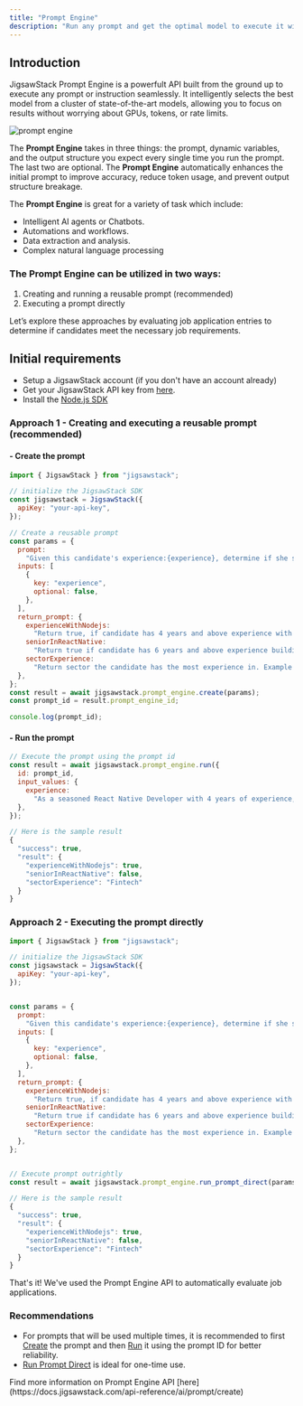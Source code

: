 ```yaml
---
title: "Prompt Engine"
description: "Run any prompt and get the optimal model to execute it without worrying about GPUs, tokens, or rate limits—it just works effortlessly."
---
```


## Introduction

JigsawStack Prompt Engine is a powerfult API built from the ground up to execute any prompt or instruction seamlessly. It intelligently selects the best model from a cluster of state-of-the-art models, allowing you to focus on results without worrying about GPUs, tokens, or rate limits.

<img
  className="block"
  src="https://res.cloudinary.com/dev-ninja/image/upload/v1725295285/prompt_engine_o3ly4j.png"
  alt="prompt engine"
/>

The **Prompt Engine** takes in three things: the prompt, dynamic variables, and the output structure you expect every single time you run the prompt. The last two are optional. The **Prompt Engine** automatically enhances the initial prompt to improve accuracy, reduce token usage, and prevent output structure breakage.

The **Prompt Engine** is great for a variety of task which include:

- Intelligent AI agents or Chatbots.
- Automations and workflows.
- Data extraction and analysis.
- Complex natural language processing

### The Prompt Engine can be utilized in two ways:

1. Creating and running a reusable prompt (recommended)
2. Executing a prompt directly

Let’s explore these approaches by evaluating job application entries to determine if candidates meet the necessary job requirements.

## Initial requirements

- Setup a JigsawStack account (if you don't have an account already)
- Get your JigsawStack API key from [here](https://jigsawstack.com/dashboard).
- Install the [Node.js SDK](http://localhost:3000/quick-start/node/introduction)

### Approach 1 - Creating and executing a reusable prompt (recommended)

#### - Create the prompt

```javascript prompt.ts
import { JigsawStack } from "jigsawstack";

// initialize the JigsawStack SDK
const jigsawstack = JigsawStack({
  apiKey: "your-api-key",
});

// Create a reusable prompt
const params = {
  prompt:
    "Given this candidate's experience:{experience}, determine if she should be considered for the Senior Fullstack Mobile Engineer Role with React Native, Node.js, AWS, Next.js, Typescript",
  inputs: [
    {
      key: "experience",
      optional: false,
    },
  ],
  return_prompt: {
    experienceWithNodejs:
      "Return true, if candidate has 4 years and above experience with Node.js. Else return false",
    seniorInReactNative:
      "Return true if candidate has 6 years and above experience building apps with React Native",
    sectorExperience:
      "Return sector the candidate has the most experience in. Example of sector include: Fintech, Edtech, blockchain, Ecommerce, etc.",
  },
};
const result = await jigsawstack.prompt_engine.create(params);
const prompt_id = result.prompt_engine_id;

console.log(prompt_id);
```

#### - Run the prompt

```javascript
// Execute the prompt using the prompt id
const result = await jigsawstack.prompt_engine.run({
  id: prompt_id,
  input_values: {
    experience:
      "As a seasoned React Native Developer with 4 years of experience, I have a proven track record in building high-quality mobile applications. Over the past 2 years, I have also gained substantial expertise in Node.js, enhancing my ability to develop robust backend services. My proficiency in TypeScript, acquired over the last year, further strengthens my development skills. In my most recent role in the Fintech sector, I successfully contributed to creating secure and efficient financial applications, demonstrating my ability to thrive in dynamic and challenging environments. My comprehensive skill set ensures seamless integration and functionality across diverse platforms.",
  },
});

// Here is the sample result
{
  "success": true,
  "result": {
    "experienceWithNodejs": true,
    "seniorInReactNative": false,
    "sectorExperience": "Fintech"
  }
}
```

### Approach 2 - Executing the prompt directly

```javascript run_prompt_direct.ts
import { JigsawStack } from "jigsawstack";

// initialize the JigsawStack SDK
const jigsawstack = JigsawStack({
  apiKey: "your-api-key",
});


const params = {
  prompt:
    "Given this candidate's experience:{experience}, determine if she should be considered for the Senior Fullstack Mobile Engineer Role with React Native, Node.js, AWS, Next.js, Typescript",
  inputs: [
    {
      key: "experience",
      optional: false,
    },
  ],
  return_prompt: {
    experienceWithNodejs:
      "Return true, if candidate has 4 years and above experience with Node.js. Else return false",
    seniorInReactNative:
      "Return true if candidate has 6 years and above experience building apps with React Native",
    sectorExperience:
      "Return sector the candidate has the most experience in. Example of sector include: Fintech, Edtech, blockchain, Ecommerce, etc.",
  },
};


// Execute prompt outrightly
const result = await jigsawstack.prompt_engine.run_prompt_direct(params);

// Here is the sample result
{
  "success": true,
  "result": {
    "experienceWithNodejs": true,
    "seniorInReactNative": false,
    "sectorExperience": "Fintech"
  }
}
```

That's it! We've used the Prompt Engine API to automatically evaluate job applications.

### Recommendations

- For prompts that will be used multiple times, it is recommended to first [Create](https://docs.jigsawstack.com/api-reference/ai/prompt/create) the prompt and then [Run](https://docs.jigsawstack.com/api-reference/prompt-engine/run) it using the prompt ID for better reliability.
- [Run Prompt Direct](https://docs.jigsawstack.com/api-reference/prompt-engine/run-direct) is ideal for one-time use.

<Info>
  Find more information on Prompt Engine API
  [here](https://docs.jigsawstack.com/api-reference/ai/prompt/create)
</Info>
